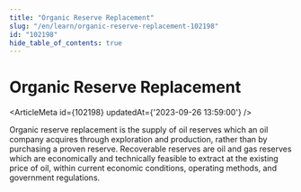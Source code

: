 ```yaml
---
title: "Organic Reserve Replacement"
slug: "/en/learn/organic-reserve-replacement-102198"
id: "102198"
hide_table_of_contents: true
---
```



# Organic Reserve Replacement

<ArticleMeta id={102198} updatedAt={'2023-09-26 13:59:00'} />
<div className='border-solid border-b border-t-0 my-4 border-[var(--ifm-color-gray-300)]' />

Organic reserve replacement is the supply of oil reserves which an oil company acquires through exploration and production, rather than by purchasing a proven reserve. Recoverable reserves are oil and gas reserves which are economically and technically feasible to extract at the existing price of oil, within current economic conditions, operating methods, and government regulations.
